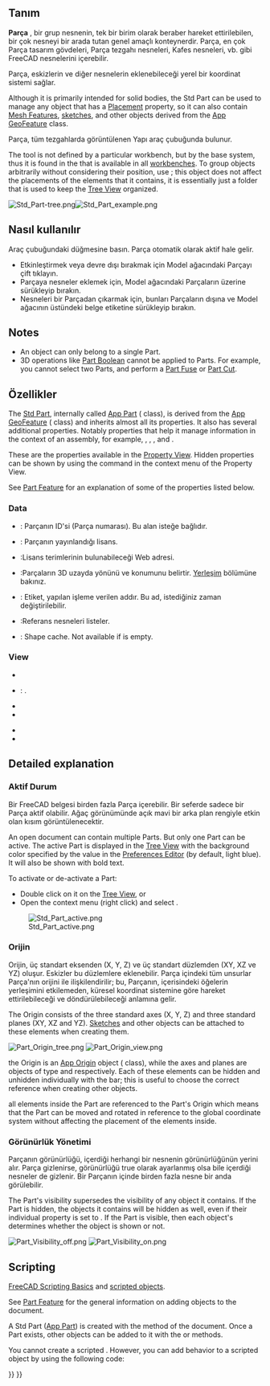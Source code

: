<languages/>

{{Docnav
|
|[[Part_CoordinateSystem|Part CoordinateSystem]]
|[[Std_Base|Std Base]]
|IconL=
|IconR=Part_CoordinateSystem.svg
|IconC=Freecad.svg
}}

<div class="mw-translate-fuzzy">
{{GuiCommand/tr
|Name=Std Part
|Name/tr=Parça Oluştur
|MenuLocation=None
|Workbenches=Hepsi
|Version=0.17
|SeeAlso=[[Std Group|Grup Oluştur]], [[PartDesign Body|Cisim Oluştur]]
}}
</div>

<span id="Description"></span>
== Tanım ==

<div class="mw-translate-fuzzy">
'''Parça''' , bir grup nesnenin, tek bir birim olarak beraber hareket ettirilebilen, bir çok nesneyi bir arada tutan genel amaçlı konteynerdir. Parça, en çok Parça tasarım gövdeleri, Parça tezgahı nesneleri, Kafes nesneleri, vb. gibi FreeCAD nesnelerini içerebilir.
</div>

<div class="mw-translate-fuzzy">
Parça, eskizlerin ve diğer nesnelerin eklenebileceği yerel bir koordinat sistemi sağlar.
</div>

Although it is primarily intended for solid bodies, the Std Part can be used to manage any object that has a [[Placement|Placement]] property, so it can also contain [[Mesh_Feature|Mesh Features]], [[Sketch|sketches]], and other objects derived from the [[App_GeoFeature|App GeoFeature]] class.

<div class="mw-translate-fuzzy">
Parça, tüm tezgahlarda görüntülenen Yapı araç çubuğunda bulunur.
</div>

The {{Button|[[File:Std_Part.svg|16px]] [[Std_Part|Std Part]]}} tool is not defined by a particular workbench, but by the base system, thus it is found in the {{MenuCommand|Structure toolbar}} that is available in all [[Workbenches|workbenches]]. To group objects arbitrarily without considering their position, use {{Button|[[File:Std_Group.svg|16px]] [[Std_Group|Std Group]]}}; this object does not affect the placements of the elements that it contains, it is essentially just a folder that is used to keep the [[Tree_View|Tree View]] organized.

[[File:Std Part-tree.png]][[File:Std Part example.png]]

{{Caption|Left: elements inside a Std Part in the [[Tree_View|Tree View]]. Right: objects positioned in space, referred to the Origin of the Std Part.}}

<span id="Usage"></span>
<div class="mw-translate-fuzzy">
== Nasıl kullanılır ==
</div>

<div class="mw-translate-fuzzy">
Araç çubuğundaki {{KEY|[[Image:Std Part.png|24px]] '''Parça'''}} düğmesine basın. Parça otomatik olarak aktif hale gelir.
*Etkinleştirmek veya devre dışı bırakmak için Model ağacındaki Parçayı çift tıklayın.
*Parçaya nesneler eklemek için, Model ağacındaki Parçaların üzerine sürükleyip bırakın.
*Nesneleri bir Parçadan çıkarmak için, bunları Parçaların dışına ve Model ağacının üstündeki belge etiketine sürükleyip bırakın.
</div>

== Notes ==

* An object can only belong to a single Part.
* 3D operations like [[Part_Boolean|Part Boolean]] cannot be applied to Parts. For example, you cannot select two Parts, and perform a [[Part_Fuse|Part Fuse]] or [[Part_Cut|Part Cut]].

<span id="Properties"></span>
== Özellikler ==

The [[Std_Part|Std Part]], internally called [[App_Part|App Part]] ({{incode|App::Part}} class), is derived from the [[App_GeoFeature|App GeoFeature]] ({{incode|App::GeoFeature}} class) and inherits almost all its properties. It also has several additional properties. Notably properties that help it manage information in the context of an assembly, for example, {{PropertyData|Type}}, {{PropertyData|Id}}, {{PropertyData|License}}, {{PropertyData|LicenseURL}} and {{PropertyData|Group}}.

These are the properties available in the [[Property_View|Property View]]. Hidden properties can be shown by using the {{MenuCommand|Show hidden}} command in the context menu of the Property View.

See [[Part_Feature#Properties|Part Feature]] for an explanation of some of the properties listed below.

=== Data ===

{{TitleProperty|Base}}

<div class="mw-translate-fuzzy">
* {{PropertyData|Id}}: Parçanın ID'si (Parça numarası). Bu alan isteğe bağlıdır.
* {{PropertyData|License}}: Parçanın yayınlandığı lisans.
* {{PropertyData|License URL}}:Lisans terimlerinin bulunabileceği Web adresi.
* {{PropertyData|Placement}}:Parçaların 3D uzayda yönünü ve konumunu belirtir. [[Placement|Yerleşim]] bölümüne bakınız.
* {{PropertyData|Label}}: Etiket, yapılan işleme verilen addır. Bu ad, istediğiniz zaman değiştirilebilir.
* {{PropertyData|Group}}:Referans nesneleri listeler.
</div>

{{TitleProperty|Part}}

* {{PropertyData|_ Part_ Shape Cache|ShapeCache|Hidden}}: Shape cache. Not available if {{PropertyData|Group}} is empty.

=== View ===

{{TitleProperty|Base}}

* {{PropertyView|Transform Origin|Placement|Hidden}}

{{TitleProperty|Display Options}}

* {{PropertyView|Display Mode|Enumeration}}: {{value|Group}}.
* {{PropertyView|Show In Tree|Bool}}
* {{PropertyView|Visibility|Bool}}

{{TitleProperty|Selection}}

* {{PropertyView|On Top When Selected|Enumeration}}
* {{PropertyView|Selection Style|Enumeration}}

== Detailed explanation ==

<span id="Active_status"></span>
<div class="mw-translate-fuzzy">
=== Aktif Durum ===
Bir FreeCAD belgesi birden fazla Parça içerebilir. Bir seferde sadece bir Parça aktif olabilir. Ağaç görünümünde açık mavi bir arka plan rengiyle etkin olan kısım görüntülenecektir.
</div>

An open document can contain multiple Parts. But only one Part can be active. The active Part is displayed in the [[Tree_View|Tree View]] with the background color specified by the {{MenuCommand|Active container}} value in the [[Preferences_Editor#Colors|Preferences Editor]] (by default, light blue). It will also be shown with bold text.

To activate or de-activate a Part:
* Double click on it on the [[Tree_View|Tree View]], or
* Open the context menu (right click) and select {{MenuCommand|Active Object}}.

[[File:Std_Part_active.png]]

{{Caption|Document with two Std Parts, of which the second one is active.}}

<span id="Origin"></span>
<div class="mw-translate-fuzzy">
=== Orijin ===
Orijin, üç standart eksenden (X, Y, Z) ve üç standart düzlemden (XY, XZ ve YZ) oluşur. Eskizler bu düzlemlere eklenebilir. Parça içindeki tüm unsurlar Parça'nın orijini ile ilişkilendirilir; bu, Parçanın, içerisindeki öğelerin yerleşimini etkilemeden, küresel koordinat sistemine göre hareket ettirilebileceği ve döndürülebileceği anlamına gelir.
</div>

The Origin consists of the three standard axes (X, Y, Z) and three standard planes (XY, XZ and YZ). [[Sketch|Sketches]] and other objects can be attached to these elements when creating them.

[[File:Part_Origin_tree.png]] [[File:Part_Origin_view.png]]

{{Caption|Left: Part Origin in the [[Tree_View|Tree View]]. Right: representation of the Origin elements in the [[3D_View|3D View]].}}

{{Emphasis|Note:}} the Origin is an [[App_OriginGroupExtension|App Origin]] object ({{incode|App::Origin}} class), while the axes and planes are objects of type {{incode|App::Line}} and {{incode|App::Plane}} respectively. Each of these elements can be hidden and unhidden individually with the {{KEY|Space}} bar; this is useful to choose the correct reference when creating other objects.

{{Emphasis|Note 2:}} all elements inside the Part are referenced to the Part's Origin which means that the Part can be moved and rotated in reference to the global coordinate system without affecting the placement of the elements inside.

<span id="Visibility_management"></span>
<div class="mw-translate-fuzzy">
=== Görünürlük Yönetimi ===
Parçanın görünürlüğü, içerdiği herhangi bir nesnenin görünürlüğünün yerini alır. Parça gizlenirse, görünürlüğü true olarak ayarlanmış olsa bile içerdiği nesneler de gizlenir. Bir Parçanın içinde birden fazla nesne bir anda görülebilir.
</div>

The Part's visibility supersedes the visibility of any object it contains. If the Part is hidden, the objects it contains will be hidden as well, even if their individual {{PropertyView|Visibility}} property is set to {{TRUE}}. If the Part is visible, then each object's {{PropertyView|Visibility}} determines whether the object is shown or not.

[[File:Part_Visibility_off.png]] [[File:Part_Visibility_on.png]]
{{Caption|The visibility of the Std Part determines whether the objects grouped under it are shown in the [[3D_View|3D View]] or not. Left: the Part is hidden, so none of the objects will be shown in the [[3D_View|3D View]]. Right: the Part is visible, so each object controls its own visibility.}}

== Scripting ==

{{Emphasis|See also:}} [[FreeCAD_Scripting_Basics|FreeCAD Scripting Basics]] and [[Scripted_objects|scripted objects]].

See [[Part_Feature|Part Feature]] for the general information on adding objects to the document.

A Std Part ([[App_Part|App Part]]) is created with the {{incode|addObject()}} method of the document. Once a Part exists, other objects can be added to it with the {{incode|addObject()}} or {{incode|addObjects()}} methods.

{{Code|code=
import FreeCAD as App

doc = App.newDocument()
part = App.ActiveDocument.addObject("App::Part", "Part")

obj1 = App.ActiveDocument.addObject("PartDesign::Body", "Body")
obj2 = App.ActiveDocument.addObject("Part::Box", "Box")

part.addObjects([obj1, obj2])
App.ActiveDocument.recompute()
}}

You cannot create a scripted {{incode|App::Part}}. However, you can add {{incode|App::Part}} behavior to a scripted {{incode|Part::FeaturePython}} object by using the following code:

{{Code|code=
class MyGroup(object):
    def __init__(self, obj=None):
        self.Object = obj
        if obj:
            self.attach(obj)

    def dumps(self):
        return

    def loads(self, _state):
        return

    def attach(self, obj):
        obj.addExtension("App::OriginGroupExtensionPython")
        obj.Origin = FreeCAD.ActiveDocument.addObject("App::Origin", "Origin")

    def onDocumentRestored(self, obj):
        self.Object = obj

class ViewProviderMyGroup(object):
    def __init__(self, vobj=None):
        if vobj:
            vobj.Proxy = self
            self.attach(vobj)
        else:
            self.ViewObject = None

    def attach(self, vobj):
        vobj.addExtension("Gui::ViewProviderOriginGroupExtensionPython")
        self.ViewObject = vobj

    def dumps(self):
        return None

    def loads(self, _state):
        return None

App.ActiveDocument.addObject("Part::FeaturePython",
                             "Group",
                             MyGroup(),
                             ViewProviderMyGroup(),
                             True)
}}


{{Docnav
|
|[[Part_CoordinateSystem|Part CoordinateSystem]]
|[[Std_Base|Std Base]]
|IconL=
|IconR=Part_CoordinateSystem.svg
|IconC=Freecad.svg
}}

{{Std_Base_navi{{#translation:}}}}
{{Userdocnavi{{#translation:}}}}